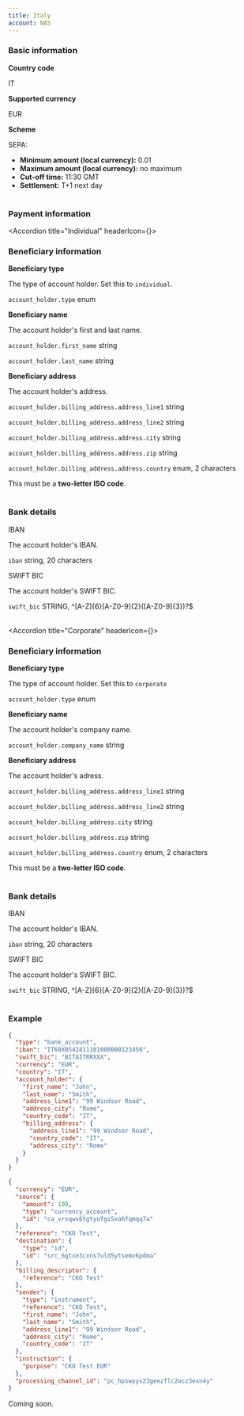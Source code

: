 ```yaml
---
title: Italy
account: NAS
---
```


### Basic information

<tabs withBorder={false}>
<tab title="Local">

<Table>
<TableBody>
<TableRow>
<TableCell withBackground>

**Country code**

</TableCell>
<TableCell colSpan={3}>

IT

</TableCell>
</TableRow>
<TableRow>
<TableCell withBackground>

**Supported currency**

</TableCell>
<TableCell colSpan={3}>

EUR

</TableCell>
</TableRow>
<TableRow>
<TableCell withBackground>

**Scheme**

</TableCell>
<TableCell colSpan={3}>

SEPA:
- **Minimum amount (local currency):** 0.01
- **Maximum amount (local currency):** no maximum
- **Cut-off time:** 11:30 GMT
- **Settlement:** T+1 next day

</TableCell>
</TableRow>
</TableBody>
</Table>

### Payment information

<Accordion title="Individual" headerIcon={<IndividualPayment/>}>

### Beneficiary information

<Table>
<TableBody>
<TableRow>
<TableCell withBackground>

**Beneficiary type**

</TableCell>
<TableCell>

The type of account holder. Set this to `individual`.

</TableCell>
<TableCell>

`account_holder.type`
<StatusTag type="required" />
enum

</TableCell>
</TableRow>
<TableRow>
<TableCell withBackground rowSpan={2}>

**Beneficiary name**

</TableCell>
<TableCell rowSpan={2}>

The account holder's first and last name.

</TableCell>
<TableCell>

`account_holder.first_name`
<StatusTag type="required" />
string

</TableCell>
</TableRow>
<TableRow>
<TableCell>

`account_holder.last_name`
<StatusTag type="required" />
string

</TableCell>
</TableRow>
<TableRow>
<TableCell withBackground rowSpan={5}>

**Beneficiary address**

</TableCell>
<TableCell rowSpan={5}>

The account holder's address.

</TableCell>
<TableCell>

`account_holder.billing_address.address_line1`
<StatusTag type="optional" />
string

</TableCell>
</TableRow>
<TableRow>
<TableCell>

`account_holder.billing_address.address_line2`
<StatusTag type="optional" />
string

</TableCell>
</TableRow>
<TableRow>
<TableCell>

`account_holder.billing_address.address.city`
<StatusTag type="optional" />
string

</TableCell>
</TableRow>
<TableRow>
<TableCell>

`account_holder.billing_address.address.zip`
<StatusTag type="optional" />
string

</TableCell>
</TableRow>
<TableRow>
<TableCell>

`account_holder.billing_address.address.country`
<StatusTag type="required" />
enum, 2 characters

<InfoBox>

This must be a **two-letter ISO code**.

</InfoBox>

</TableCell>
</TableRow>
</TableBody>
</Table>

### Bank details

<Table>
<TableBody>
<TableRow>
<TableCell withBackground>

IBAN

</TableCell>
<TableCell colSpan={2}>

The account holder's IBAN.

</TableCell>
<TableCell colSpan={2}>

`iban`
<StatusTag type="required" />
string, 20 characters

</TableCell>
</TableRow>
<TableRow>
<TableCell withBackground>

SWIFT BIC

</TableCell>
<TableCell colSpan={2}>

The account holder's SWIFT BIC.

</TableCell>
<TableCell colSpan={2}>

`swift_bic`
<StatusTag type="required" />
STRING, ^[A-Z]{6}[A-Z0-9]{2}([A-Z0-9]{3})?$

</TableCell>
</TableRow>
</TableBody>
</Table>

</Accordion>

<Accordion title="Corporate" headerIcon={<CorporatePayment/>}>

### Beneficiary information

<Table>
<TableBody>
<TableRow>
<TableCell withBackground>

**Beneficiary type**

</TableCell>
<TableCell>

The type of account holder. Set this to `corporate`

</TableCell>
<TableCell>

`account_holder.type`
<StatusTag type='required'/>
enum

</TableCell>
</TableRow>
<TableRow>
<TableCell withBackground>

**Beneficiary name**

</TableCell>
<TableCell>

The account holder's company name.

</TableCell>
<TableCell>

`account_holder.company_name`
<StatusTag type='required'/>
string

</TableCell>
</TableRow>
<TableRow>
<TableCell withBackground rowSpan={5}>

**Beneficiary address**

</TableCell>
<TableCell rowSpan={5}>

The account holder's adress.

</TableCell>
<TableCell>

`account_holder.billing_address.address_line1`
<StatusTag type='required'/>
string

</TableCell>
</TableRow>
<TableRow>
<TableCell>

`account_holder.billing_address.address_line2`
<StatusTag type='optional'/>
string

</TableCell>
</TableRow>
<TableRow>
<TableCell>

`account_holder.billing_address.city`
<StatusTag type='required'/>
string

</TableCell>
</TableRow>
<TableRow>
<TableCell>

`account_holder.billing_address.zip`
<StatusTag type='optional'/>
string

</TableCell>
</TableRow>
<TableRow>
<TableCell>

`account_holder.billing_address.country`
<StatusTag type='required'/>
enum, 2 characters
<InfoBox>

This must be a **two-letter ISO code**.

</InfoBox>

</TableCell>
</TableRow>
</TableBody>
</Table>

### Bank details

<Table>
<TableBody>
<TableRow>
<TableCell withBackground>

IBAN

</TableCell>
<TableCell colSpan={2}>

The account holder's IBAN.

</TableCell>
<TableCell colSpan={2}>

`iban`
<StatusTag type="required" />
string, 20 characters

</TableCell>
</TableRow>
<TableRow>
<TableCell withBackground>

SWIFT BIC

</TableCell>
<TableCell colSpan={2}>

The account holder's SWIFT BIC.

</TableCell>
<TableCell colSpan={2}>

`swift_bic`
<StatusTag type="required" />
STRING, ^[A-Z]{6}[A-Z0-9]{2}([A-Z0-9]{3})?$

</TableCell>
</TableRow>
</TableBody>
</Table>

</Accordion>

### Example

<tabs withBorder={false}>
<tab title='Payment instrument request (EUR)'>

```json
{
  "type": "bank_account",
  "iban": "IT60X0542811101000000123456",
  "swift_bic": "BITAITRRXXX",
  "currency": "EUR",
  "country": "IT",
  "account_holder": {
    "first_name": "John",
    "last_name": "Smith",
    "address_line1": "99 Windsor Road",
    "address_city": "Rome",
    "country_code": "IT",
    "billing_address": {
      "address_line1": "99 Windsor Road",
      "country_code": "IT",
      "address_city": "Rome"
    }
  }
}
```

</tab>
<tab title='Payout request (EUR)'>

```json
{
  "currency": "EUR",
  "source": {
    "amount": 100,
    "type": "currency_account",
    "id": "ca_vrsqwv6tgtyufgi5xahfqmqq7a"
  },
  "reference": "CKO Test",
  "destination": {
    "type": "id",
    "id": "src_6gtxe3cxns7uld5ytsemv6pdma"
  },
  "billing_descriptor": {
    "reference": "CKO Test"
  },
  "sender": {
    "type": "instrument",
    "reference": "CKO Test",
    "first_name": "John",
    "last_name": "Smith",
    "address_line1": "99 Windsor Road",
    "address_city": "Rome",
    "country_code": "IT"
  },
  "instruction": {
    "purpose": "CKO Test EUR"
  },
  "processing_channel_id": "pc_hpswyyx23geezflc2ocz3exn4y"
}
```

</tab>
</tabs>

</tab>
<tab title="International">

Coming soon.

</tab>
</tabs>




